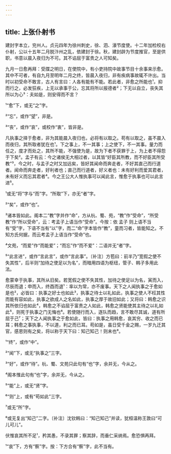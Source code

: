 ```yaml
---
---
---
```

title: 上张仆射书
---







建封字本立，兖州人。贞元四年为徐州刺史，徐、泗、濠节度使。十二年加检校右仆射，公以十五年二月脱汴州之乱，依建封于徐。秋，建封辟为节度推官，至是供职，书意以晨入夜归为不可。其不谄屈于富贵之人可知矣。

九月一日愈再拜：受牒之明日，在使院中，有小吏持院中故事节目十余事来示愈。其中不可者，有自九月至明年二月之终，皆晨入夜归，非有疾病事故辄不许出。当时以初受命不敢言，古人有言曰：人各有能有不能。若此者，非愈之所能也¹。抑而行之，必发狂疾，上无以承事于公，忘其将所以报德者²；下无以自立，丧失其所以为心³：夫如是，则安得而不言？

¹“愈”下，或无“之”字。

²“忘”，或作“望”，非是。

³“丧”，或作“哀”，或校作“衷”，皆非是。

凡执事之择于愈者，非为其能晨入夜归也，必将有以取之。苟有以取之，虽不晨入而夜归，其所取者犹在也¹。下之事上，不一其事；上之使下，不一其事。量力而任之，度才而处之，其所不能，不强使为是，故为下者不获罪于上，为上者不得怨于下矣²。孟子有云：今之诸侯无大相过者，以其皆“好臣其所教，而不好臣其所受教”³，今之时，与孟子之时又加远矣，皆好其闻命而奔走者，不好其直己而行道者。闻命而奔走者，好利者也；直己而行道者，好义者也：未有好利而爱其君者，未有好义而忘其君者⁴。今之王公大人惟执事可以闻此言，惟愈于执事也可以此言进⁵。

¹或无“将”字与“而”字。“所取”下，亦无“者”字。

²“矣”，或作“也”。

³诸本皆如此。阁本二“教”字并作“命”，方从杭、蜀、苑，“教”作“受命”，“所受教”作“所以受命”，云：考孟子上语当作“受命”。今按：依 孟子 则上语不当有“受”字，下语不当有“以”字，而二“命”字本皆作“教”，童而习者，皆能知之。不知方氏何据，而云考孟子上语当作“受命”也。

⁴文苑，“而爱”作“而能爱”；“而忘”作“而不爱”：二语并无“者”字。

⁵“此言进”，或作“言此言”，或作“言此事”。〔补注〕方苞曰：前半乃“宽假之使不失其性”，后半则“加待之使足以为名”，而暗用四语为枢纽，管子、韩子多用此法。

愈蒙幸于执事，其所从旧矣。若宽假之使不失其性，加待之使足以为名，寅而入，尽辰而退；申而入，终酉而退¹：率以为常，亦不废事。天下之人闻执事之于愈如是也²，必皆曰：执事之好士也如此³，执事之待士以礼如此，执事之使人不枉其性而能有容如此，执事之欲成人之名如此，执事之厚于故旧如此；又将曰：韩愈之识其所依归也如此⁴，韩愈之不谄屈于富贵之人如此，韩愈之贤能使其主待之以礼如此⁵，则死于执事之门无悔也⁶。若使随行而入，逐队而趋，言不敢尽其诚，道有所屈于己⁷；天下之人闻执事之于愈如此，皆曰：执事之用韩愈，哀其穷、收之而已耳；韩愈之事执事，不以道，利之而已耳。苟如是，虽日受千金之赐，一岁九迁其官，感恩则有之矣，将以称于天下曰：知己知己！则未也⁸。

¹“终”，或作“中”。

²“闻”下，或无“执事之”三字。

³“好”，或作“待”。杭、蜀、文苑只此句有“也”字，余并无，今从之。

⁴阁本惟此句有“也”字，余并无，今从之。

⁵“能”上，或无“贤”字。

⁶“则”上，或有“苟如此”三字。

⁷或无“所”字。

⁸或无复出“知己”二字。〔补注〕沈钦韩曰：“知己知己”并读，犹桓温称王敦曰“可儿可儿”。

伏惟哀其所不足¹，矜其愚，不录其罪；察其辞，而垂仁采纳焉。愈恐惧再拜。

¹“哀”下，方有“察”字。按：下方合有“察”字，此不当有。